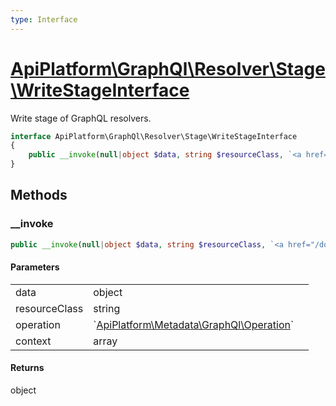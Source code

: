 ```yaml
---
type: Interface
---
```


# [ApiPlatform\GraphQl\Resolver\Stage\WriteStageInterface](/docs/v3.2/reference/GraphQl/Resolver/Stage/WriteStageInterface)

Write stage of GraphQL resolvers.


```php
interface ApiPlatform\GraphQl\Resolver\Stage\WriteStageInterface
{
    public __invoke(null|object $data, string $resourceClass, `<a href="/docs/v3.2/reference/Metadata/GraphQl/Operation">ApiPlatform\Metadata\GraphQl\Operation</a>` $operation, array $context): object
}
```
## Methods

### __invoke



```php
public __invoke(null|object $data, string $resourceClass, `<a href="/docs/v3.2/reference/Metadata/GraphQl/Operation">ApiPlatform\Metadata\GraphQl\Operation</a>` $operation, array $context): object
```

#### Parameters

<table><tbody>
<tr><td>data</td><td>object</td><td></td></tr><tr><td>resourceClass</td><td>string</td><td></td></tr><tr><td>operation</td><td>`<a href="/docs/v3.2/reference/Metadata/GraphQl/Operation">ApiPlatform\Metadata\GraphQl\Operation</a>`</td><td></td></tr><tr><td>context</td><td>array</td><td></td></tr>
</tbody>
</table>

#### Returns

object
